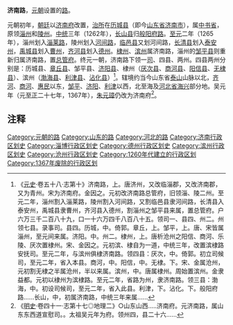 '''济南路'''，[[元朝|元朝]]设置的[[路_(行政区划)|路]]。

元朝初年，[[朝廷|朝廷]]以[[济南府|济南府]]改置，[[治所|治所]]在[[历城县|历城县]]（即今[[山东省|山东省]][[济南市|济南市]]），属[[中书省|中书省]]，原领[[淄州|淄州]]和[[陵州_(元朝)|陵州]]。[[中統_(年號)|中统]]三年（1262年），[[长山县_(隋朝)|长山县]]归[[般阳府路|般阳府路]]。[[至元_(忽必烈)|至元]]二年（1265年），淄州划入[[淄莱路|淄莱路]]，陵州划入[[河间路|河间路]]，[[临邑县|临邑县]]又划河间路，[[长清县|长清县]]划入[[泰安州|泰安州]]，[[禹城县|禹城县]]划入[[曹州|曹州]]，[[齐河县|齐河县]]划入[[德州_(隋朝)|德州]]。[[棣州|棣州]]、[[滨州_(古代)|滨州]]属济南路，淄州的[[邹平县|邹平县]]则重新归属济南路，置[[总管府|总管府]]。终元一朝，济南路下领一[[录事司|司]]、四县、两州。四县两州分别是：历城县、[[章丘县|章丘县]]、邹平县、[[济阳县|济阳县]]、棣州（[[厌次县|厌次县]]、[[商河县|商河县]]、[[阳信县|阳信县]]、[[无棣县|无棣县]]）、滨州（[[渤海县|渤海县]]、[[利津县|利津县]]、[[沾化县|沾化县]]）<ref>《[[元史|元史]]·卷五十八·志第十》济南路，上。唐济州，又改临淄郡，又改济南郡，又为青州。宋为济南府。金因之。元初改济南路总管府，旧领淄、陵二州。至元二年，淄州割入淄莱路，陵州割入河间路，又割临邑县隶河间路，长清县入泰安州，禹城县隶曹州，齐河县入德州，割淄州之邹平县来属，置总管府。户六万三千二百八十九，口一十六万四千八百八十五。领司一、县四、州二。州领七县。录事司。县四。历城，中。倚郭。章丘，上。邹平，上。唐、宋皆属淄州，至元间来属。济阳。中。州二。棣州，上。唐析沧州之阳信、商河、乐陵、厌次置棣州。宋、金因之。元初滨、棣自为一道，中统三年，改置滨棣路安抚司。至元二年，与滨州俱棣济南路。领四县：厌次，中。倚郭。初立司候司，至元二年，省入本县。商河，中。阳信，中。无棣。下。宋、金属沧州，元初割无棣之半属沧州，半以来属。滨州，中。唐属棣州。周始置滨州。金隶益都。元初以棣州为滨棣路。至元二年，省路为州，隶济南路。领三县：渤海，中。初设司候司，至元二年，省入此县。利津，下。沾化。下。般阳府路......长山，中，初属济南路，中统三年来属......</ref>。辖境约当今山东省[[泰山|泰山]]山脉以北，[[齐河县|齐河]]、[[商河县|商河]]、[[惠民县|惠民]]以东，[[邹平县|邹平]]、[[济阳县|济阳]]、[[利津县|利津]]以西，北至海及[[河北省|河北省]][[海兴县|海兴]]部分地。吴元年（元[[至正|至正]]二十七年，1367年），[[朱元璋|朱元璋]]仍改为济南府<ref>《[[明史|明史]]·卷四十一·志第十七◎地理二》○山东山西.....济南府。元济南路，属山东东西道宣慰司。。太祖吴元年为府。领州四，县二十六......</ref>。

== 注释 ==

{{Reflist|2}}

{{元朝行政区划|nocat}}
[[Category:元朝的路|Category:元朝的路]]
[[Category:山东的路|Category:山东的路]]
[[Category:河北的路|Category:河北的路]]
[[Category:济南行政区划史|Category:济南行政区划史]]
[[Category:淄博行政区划史|Category:淄博行政区划史]]
[[Category:德州行政区划史|Category:德州行政区划史]]
[[Category:滨州行政区划史|Category:滨州行政区划史]]
[[Category:沧州行政区划史|Category:沧州行政区划史]]
[[Category:1260年代建立的行政区划|Category:1260年代建立的行政区划]]
[[Category:1367年废除的行政区划|Category:1367年废除的行政区划]]